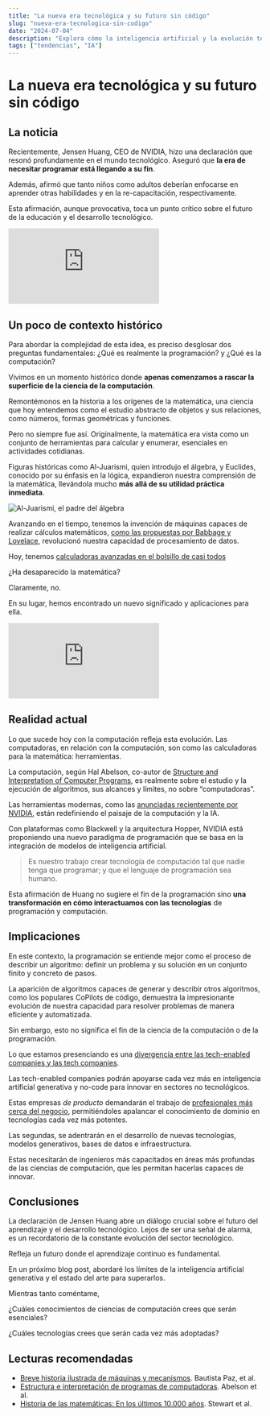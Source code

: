 ```yaml
---
title: "La nueva era tecnológica y su futuro sin código"
slug: "nueva-era-tecnologica-sin-codigo"
date: "2024-07-04"
description: "Explora cómo la inteligencia artificial y la evolución tecnológica están redefiniendo la programación. Descubre el futuro sin código y las implicaciones para la educación y el desarrollo tecnológico."
tags: ["tendencias", "IA"]
---
```


# La nueva era tecnológica y su futuro sin código

## La noticia

Recientemente, Jensen Huang, CEO de NVIDIA, hizo una declaración que resonó profundamente en el mundo tecnológico. Aseguró que **la era de necesitar programar está llegando a su fin**.

Además, afirmó que tanto niños como adultos deberían enfocarse en aprender otras habilidades y en la re-capacitación, respectivamente.

Esta afirmación, aunque provocativa, toca un punto crítico sobre el futuro de la educación y el desarrollo tecnológico.

<div class="youtube-embed">
<iframe src="https://www.youtube.com/embed/6Lcy2N3YcIs?si=xLgR8b4-_IjE2DAY" title="YouTube video player" frameborder="0" allow="accelerometer; autoplay; clipboard-write; encrypted-media; gyroscope; picture-in-picture; web-share" referrerpolicy="strict-origin-when-cross-origin" allowfullscreen></iframe>
</div>


## Un poco de contexto histórico

Para abordar la complejidad de esta idea, es preciso desglosar dos preguntas fundamentales: ¿Qué es realmente la programación? y ¿Qué es la computación?

Vivimos en un momento histórico donde **apenas comenzamos a rascar la superficie de la ciencia de la computación**.

Remontémonos en la historia a los orígenes de la matemática, una ciencia que hoy entendemos como el estudio abstracto de objetos y sus relaciones, como números, formas geométricas y funciones.

Pero no siempre fue así. Originalmente, la matemática era vista como un conjunto de herramientas para calcular y enumerar, esenciales en actividades cotidianas.

Figuras históricas como Al-Juarismi, quien introdujo el álgebra, y Euclides, conocido por su énfasis en la lógica, expandieron nuestra comprensión de la matemática, llevándola mucho **más allá de su utilidad práctica inmediata**.

![Al-Juarismi, el padre del álgebra](/2024-07-04-nueva-era-tecnologica-sin-codigo/al-juarismi.png)

Avanzando en el tiempo, tenemos la invención de máquinas capaces de realizar cálculos matemáticos, [como las propuestas por Babbage y Lovelace](https://www.themarginalian.org/2015/06/15/the-thrilling-adventures-of-lovelace-and-babbage-sydney-padua/), revolucionó nuestra capacidad de procesamiento de datos.

Hoy, tenemos [calculadoras avanzadas en el bolsillo de casi todos](https://news.un.org/es/story/2023/12/1526712)

¿Ha desaparecido la matemática?

Claramente, no.

En su lugar, hemos encontrado un nuevo significado y aplicaciones para ella.

<div class="youtube-embed">
<iframe src="https://www.youtube.com/embed/AHST5m31L3o?si=djfxGvLg_1FE56bM" title="YouTube video player" frameborder="0" allow="accelerometer; autoplay; clipboard-write; encrypted-media; gyroscope; picture-in-picture; web-share" referrerpolicy="strict-origin-when-cross-origin" allowfullscreen></iframe>
</div>

## Realidad actual

Lo que sucede hoy con la computación refleja esta evolución. Las computadoras, en relación con la computación, son como las calculadoras para la matemática: herramientas.

La computación, según Hal Abelson, co-autor de [Structure and Interpretation of Computer Programs](https://www.amazon.com/Structure-Interpretation-Computer-Programs-Engineering/dp/0262510871), es realmente sobre el estudio y la ejecución de algoritmos, sus alcances y límites, no sobre “computadoras”.

Las herramientas modernas, como las [anunciadas recientemente por NVIDIA](https://www.nvidia.com/es-la/data-center/technologies/blackwell-architecture/), están redefiniendo el paisaje de la computación y la IA.

Con plataformas como Blackwell y la arquitectura Hopper, NVIDIA está proponiendo una nuevo paradigma de programación que se basa en la integración de modelos de inteligencia artificial.

> Es nuestro trabajo crear tecnología de computación tal que nadie tenga que programar; y que el lenguaje de programación sea humano.

Esta afirmación de Huang no sugiere el fin de la programación sino **una transformación en cómo interactuamos con las tecnologías** de programación y computación.

## Implicaciones

En este contexto, la programación se entiende mejor como el proceso de describir un algoritmo: definir un problema y su solución en un conjunto finito y concreto de pasos.

La aparición de algoritmos capaces de generar y describir otros algoritmos, como los populares CoPilots de código, demuestra la impresionante evolución de nuestra capacidad para resolver problemas de manera eficiente y automatizada.

Sin embargo, esto no significa el fin de la ciencia de la computación o de la programación.

Lo que estamos presenciando es una [divergencia entre las tech-enabled companies y las tech companies](https://www.karllhughes.com/posts/high-tech-enabled#:~:text=As%20Erik%20Huberman%2C%20CEO%20of,today%20are%20tech%20enabled%20businesses.).

Las tech-enabled companies podrán apoyarse cada vez más en inteligencia artificial generativa y no-code para innovar en sectores no tecnológicos.

Estas empresas *de producto* demandarán el trabajo de [profesionales más cerca del negocio](https://posthog.com/blog/what-is-a-product-engineer), permitiéndoles apalancar el conocimiento de dominio en tecnologías cada vez más potentes.

Las segundas, se adentrarán en el desarrollo de nuevas tecnologías, modelos generativos, bases de datos e infraestructura.

Estas necesitarán de ingenieros más capacitados en áreas más profundas de las ciencias de computación, que les permitan hacerlas capaces de innovar.

## Conclusiones

La declaración de Jensen Huang abre un diálogo crucial sobre el futuro del aprendizaje y el desarrollo tecnológico. Lejos de ser una señal de alarma, es un recordatorio de la constante evolución del sector tecnológico.

Refleja un futuro donde el aprendizaje continuo es fundamental.

En un próximo blog post, abordaré los límites de la inteligencia artificial generativa y el estado del arte para superarlos.

Mientras tanto coméntame,

¿Cuáles conocimientos de ciencias de computación crees que serán esenciales?

¿Cuáles tecnologías crees que serán cada vez más adoptadas?

## Lecturas recomendadas

* [Breve historia ilustrada de máquinas y mecanismos](https://link.springer.com/book/10.1007/978-90-481-2512-8). Bautista Paz, et al.
* [Estructura e interpretación de programas de computadoras](https://www.amazon.com/Structure-Interpretation-Computer-Programs-Engineering/dp/0262510871). Abelson et al.
* [Historia de las matemáticas: En los últimos 10.000 años](https://www.amazon.com/-/es/Ian-Stewart/dp/8498923298). Stewart et al.